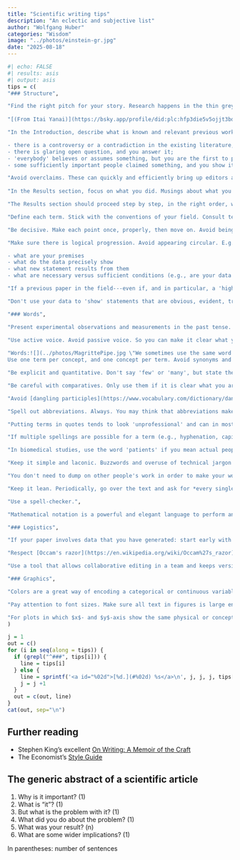 ```yaml
---
title: "Scientific writing tips"
description: "An eclectic and subjective list"
author: "Wolfgang Huber"
categories: "Wisdom"
image: "../photos/einstein-gr.jpg"
date: "2025-08-18"
---
```


```r
#| echo: FALSE
#| results: asis
#| output: asis 
tips = c(
"### Structure",

"Find the right pitch for your story. Research happens in the thin grey zone between the well-known and the totally unknown. Make sure you describe your specific achievement: what has been known, what used to be unknown or controversial, and how does your result change that?", 
 
"[(From Itai Yanai)](https://bsky.app/profile/did:plc:hfp3die5v5ojjt3bdm2luips/post/3lwnia5ojxc2c): [The difference between doing a project and presenting it. An observation can lead to many avenues of explorations before focus turns to a specific discovery. Presenting it, in a talk / paper, follows inversely, with broad perspectives coming before & after the specific discovery.](../photos/yanai-manuscript-structures.png)",

"In the Introduction, describe what is known and relevant previous work. Find the right scope and framing. It is rarely necessary to start with Darwin in the 1860s or the invention of digital computers. But it is helpful to give a wide enough background for a target audience that has not been completely immersed in the topic for the last three years. Papers can work in multiple ways, here are some:

- there is a controversy or a contradiction in the existing literature, which you resolve;
- there is glaring open question, and you answer it;
- 'everybody' believes or assumes something, but you are the first to prove it from data;
- some sufficiently important people claimed something, and you show it is wrong, or more complicated.",

"Avoid overclaims. These can quickly and efficiently bring up editors and reviewers against you. Pick your words wisely, neither under- nor overselling your conclusions.",
  
"In the Results section, focus on what you did. Musings about what you or someone could have done instead, or why you did not, are (if at all) for Intro or Discussion.",

"The Results section should proceed step by step, in the right order, without gaps. E.g., in an experimental paper, from choice of measurement technology, to sample acquisition, to specification of the data generated and quality control. Then, state the biological questions you asked, how you translated each into a statistical procedure, a visualization and a numerical summary, and how you interpret the result. Always step by step. Such that each intermediate step or result is explained before it is used by another step. Use short, simple sentences, and plain language ('Hemingway style').",

"Define each term. Stick with the conventions of your field. Consult textbooks, reviews, or an LLM to find out. Have a very good reason if you make up your own definitions. Try to keep your paper self-contained and provide all necessary definitions in your text. Also provide a reference that readers can consult to learn more.",

"Be decisive. Make each point once, properly, then move on. Avoid being repetitive. If the subject matter demands that we look at the same thing from different angles, then say so, and make it a clear part of the text outline. But if it is possible to make a point with one convincing and forceful argument, do that. A frequent defect is authors repeating the same underlying motivation or hypothesis over and over again for each new experimental step.",

"Make sure there is logical progression. Avoid appearing circular. E.g., start a paragraph with stating a conclusion, and then provide your logical, fact-based argument for it, based on your premises and data. Or, start with the premises, and then go through the logical chain of data analysis steps to arrive at a conclusion. But do not put the conclusion, or the premises, both at the start and end of a paragraph. The reader will likely end up being puzzled about what was actually achieved. This also forces you to be clear: 

- what are your premises
- what do the data precisely show
- what new statement results from them
- what are necessary versus sufficient conditions (e.g., are your data simply consistent with a certain hypothesis, or do they single-handedly and decisively prove it?)",

"If a previous paper in the field---even if, and in particular, a 'high impact' one---used sloppy terminology or sloppy methods, don't just uncritically regurgitate that. Improve, or at least take a stand. In science, we are not paid to be sheep following the herd, but to do it right.",

"Don't use your data to 'show' statements that are obvious, evident, true even without any data. If your conclusion contains words such as 'could' or 'may': these possibilities existed before. Does your data make them substantially more likely?",

"### Words", 

"Present experimental observations and measurements in the past tense. Use present tense for presuppositions, interpretations and conclusions. The statements in past tense are the facts, the real, hard substance, the novelty of an experimental or observational science paper.", 
         
"Use active voice. Avoid passive voice. So you can make it clear what you did, what others did, or what already pre-existed from your previously reported work.",

"Words:![](../photos/MagrittePipe.jpg \"We sometimes use the same word for a thing and a representation of the thing. But it is common sense and logic that they are not the same.\"){style=\"float:right; position:relative; padding-top:10px; padding-left:20px; padding-bottom:10px\"}
Use one term per concept, and one concept per term. Avoid synonyms and lexical variation. These only add unnecessary mental load on the reader ('Do they really mean the same? Do they mean to leave room for some subtle distinction? Do they even know what they mean?'). Similarly, do not use the same word for different concepts. An example is using the same word for observed data, and for the underlying, unobserved quantity that the experiment is meant to probe. E.g., in RNA-seq, you may have collected for each gene the number of matching sequencing reads, and want it to reflect the mRNA abundance, or even the encoded protein's activity. We hope that they are related. But they are not the same. There are many technical and biological steps in between them. It is part of the scientific approach (and logic and common sense) to care about such distinctions. Experienced scientists also know when it's fine to gloss over, and how to find the fine line between necessary precision and pedantry.",

"Be explicit and quantitative. Don't say 'few' or 'many', but state the numbers and/or fractions quantitatively. Avoid most adjectives (e.g., high, good, efficient) and adverbs (e.g., fast). Instead, state the relevant physical quantities (e.g., speed, length, time interval) or numerical metrics (e.g., percent overlap, confusion table). Adverbs and adjectives are rarely needed in Results and Methods sections of papers.",

"Be careful with comparatives. Only use them if it is clear what you are comparing to, and if that comparison is important. Otherwise, this can lead you into rhetorical rabbit holes. It is often better to just use the regular form. E.g., you can say 'We present an improved method for X' if there is a clear reference method and benchmark result. Otherwise 'We present an effective and powerful method for X' may serve you better.",

"Avoid [dangling participles](https://www.vocabulary.com/dictionary/dangling%20participle). Even if the intended meaning is clear. You may think you sound sophisticated, but it undermines you. Similarly for dangling pronouns.",

"Spell out abbreviations. Always. You may think that abbreviations make a text more readable, by shortening it. The opposite is the case. Many readers do not read the paper linearly from beginning to end, and instead jump around or start in the middle. Even if you think a certain abbreviation is obvious, you will be surprised by how many readers you lose with it.",

"Putting terms in quotes tends to look 'unprofessional' and can in most cases be avoided by being careful about the choice of words.",

"If multiple spellings are possible for a term (e.g., hyphenation, capitalization), pick one and stick with it.",

"In biomedical studies, use the word 'patients' if you mean actual people, i.e., human beings with life histories, families, feelings, undergoing medical treatment. Use another word if you are just referring to blood samples or tissue biopsies.",

"Keep it simple and laconic. Buzzwords and overuse of technical jargon sound pompous and undermine you. Avoid cliché words and phrases like 'utilize', 'Interestingly, ...'",

"You don't need to dump on other people's work in order to make your work look good. It's not a null sum game. You can talk respectfully about prior attempts at your question, and still claim a major advance.",

"Keep it lean. Periodically, go over the text and ask for *every single sentence* and *every single word* whether it is necessary. Does it carry new and relevant information? If not, remove it. E.g., prune for occurences of phrases of the form 'To achieve *X*, we did *(different word for X)*'. Don't say 'X represents Y' when it's just 'X is Y'. Doing so exposes you as careless of logical thinking.",

"Use a spell-checker.",

"Mathematical notation is a powerful and elegant language to perform and present exact logical and quantitative reasoning. Like any other language, it takes time and effort to learn it. Do not be afraid to ask others to proofread and help. Refer to [ISO 80000-2](../resources/ISO80000-2-part2.pdf) (Quantities and units - Part 2: Mathematical signs and symbols to be used in the natural sciences and technology).",

"### Logistics",

"If your paper involves data that you have generated: start early with uploading the data to the appropriate public repository, e.g., [EMBL-EBI](https://www.ebi.ac.uk/). The better the journal, the stricter their data reporting requirements. Assembling your data (and metadata) to meet the reporting standards of the repository and/or the journal can take days or weeks. After data upload, sometimes several rounds of back-and-forth with the operators of the database ensue, until the data are really accessible. You do not want to expend the time for this while a journal editor or reviewer are already impatiently waiting.",

"Respect [Occam's razor](https://en.wikipedia.org/wiki/Occam%27s_razor): in analysis pipelines, remove inessential steps (transformations, filtering, etc.); in simulations, remove inessential model ornaments, parameters, keep parameter ranges as small needed. Think about what you really want to show. Do not do something just because others did it or because you once thought it was needed and have not bothered to throw it out.",

"Use a tool that allows collaborative editing in a team and keeps version history. There are several options. I like [Quarto manuscripts](https://quarto.org/docs/manuscripts/) and a version control system like Git for quantitative work that involves data visualizations and/or maths, and Googledocs otherwise.",

"### Graphics",

"Colors are a great way of encoding a categorical or continuous variable in your data. Choose the color map carefully. There is [good advice on this on the internet](https://ggplot2-book.org/scales-colour). If your paper has multiple plots mentioning the same variable, make sure the color map is the same. Similarly, use distinct color maps for different variables.",

"Pay attention to font sizes. Make sure all text in figures is large enough to be legible. Avoid clutter and repetition. Make choice of font, font style and sizes consistent across figure panels and figures. In practice, this is surprisingly hard. Have a look at [Constantin Ahlmann-Eltze's exactplot package](https://github.com/const-ae/exactplot).",

"For plots in which $x$- and $y$-axis show the same physical or conceptual units, make sure the aspect ratio is consistent, i.e., usually 1:1."
)

j = 1
out = c()
for (i in seq(along = tips)) {
  if (grepl("^###", tips[i])) {
    line = tips[i]
  } else {
    line = sprintf('<a id="%02d">[%d.](#%02d) %s</a>\n', j, j, j, tips[i])
    j = j +1
  }
  out = c(out, line)
}
cat(out, sep="\n")
```

## Further reading {-}

- Stephen King's excellent [On Writing: A Memoir of the Craft](https://en.wikipedia.org/wiki/On_Writing:_A_Memoir_of_the_Craft) 
- The Economist's [Style Guide](https://www.simonandschuster.com/books/Writing-with-Style/Lane-Greene/Economist-Books/9781639364374)

## The generic abstract of a scientific article {-}

1. Why is it important?    (1)
2. What is "it"?   (1)
3. But what is the problem with it?    (1)
4. What did you do about the problem?    (1)
5. What was your result?   (n)
6. What are some wider implications?  (1)

In parentheses: number of sentences

<!-- Nice example: https://doi.org/10.1038/s41590-024-01943-5 -->

